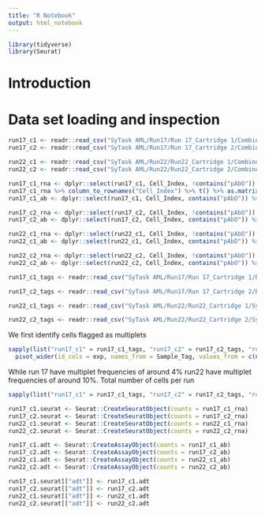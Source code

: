 ```yaml
---
title: "R Notebook"
output: html_notebook
---
```


```r
library(tidyverse)
library(Seurat)
```

# Introduction

# Data set loading and inspection

```r
run17_c1 <- readr::read_csv("SyTask AML/Run17/Run 17_Cartridge 1/Combined_Rieger_Rhapsody_Run17_AML1_RSEC_MolsPerCell.csv", skip = 7) 
run17_c2 <- readr::read_csv("SyTask AML/Run17/Run 17_Cartridge 2/Combined_Rieger_Rhapsody_Run17_AML2_RSEC_MolsPerCell.csv", skip = 7)

run22_c1 <- readr::read_csv("SyTask AML/Run22/Run22_Cartridge 1/Combined_SyTAML1_RSEC_MolsPerCell.csv", skip = 7)
run22_c2 <- readr::read_csv("SyTask AML/Run22/Run22_Cartridge 2/Combined_SyTAML2_RSEC_MolsPerCell.csv", skip = 7)

run17_c1_rna <- dplyr::select(run17_c1, Cell_Index, !contains("pAbO"))
run17_c1_rna %>% column_to_rownames("Cell_Index") %>% t() %>% as.matrix() -> run17_c1_rna
run17_c1_ab <- dplyr::select(run17_c1, Cell_Index, contains("pAbO")) %>% column_to_rownames("Cell_Index") %>% t() %>% as.matrix() -> run17_c1_ab

run17_c2_rna <- dplyr::select(run17_c2, Cell_Index, !contains("pAbO")) %>% column_to_rownames("Cell_Index") %>% t() %>% as.matrix() -> run17_c2_rna
run17_c2_ab <- dplyr::select(run17_c2, Cell_Index, contains("pAbO")) %>% column_to_rownames("Cell_Index") %>% t() %>% as.matrix() -> run17_c2_ab

run22_c1_rna <- dplyr::select(run22_c1, Cell_Index, !contains("pAbO")) %>% column_to_rownames("Cell_Index") %>% t() %>% as.matrix() -> run22_c1_rna
run22_c1_ab <- dplyr::select(run22_c1, Cell_Index, contains("pAbO")) %>% column_to_rownames("Cell_Index") %>% t() %>% as.matrix() -> run22_c1_rna

run22_c2_rna <- dplyr::select(run22_c2, Cell_Index, !contains("pAbO")) %>% column_to_rownames("Cell_Index") %>% t() %>% as.matrix() -> run22_c2_rna 
run22_c2_ab <- dplyr::select(run22_c2, Cell_Index, contains("pAbO")) %>% column_to_rownames("Cell_Index") %>% t() %>% as.matrix() -> run22_c2_ab

run17_c1_tags <- readr::read_csv("SyTask AML/Run17/Run 17_Cartridge 1/Rieger_Rhapsody_Run17_AML2_Sample_Tag_Calls.csv", skip = 7)

run17_c2_tags <- readr::read_csv("SyTask AML/Run17/Run 17_Cartridge 2/Rieger_Rhapsody_Run17_AML1_Sample_Tag_Calls.csv", skip = 7)

run22_c1_tags <- readr::read_csv("SyTask AML/Run22/Run22_Cartridge 1/SyTAML1_Sample_Tag_Calls.csv", skip = 7)

run22_c2_tags <- readr::read_csv("SyTask AML/Run22/Run22_Cartridge 2/SyTAML2_Sample_Tag_Calls.csv", skip = 7)

```

We first identify cells flagged as multiplets

```r
sapply(list("run17_c1" = run17_c1_tags, "run17_c2" = run17_c2_tags, "run22_c1" = run22_c1_tags, "run22_c2" = run22_c2_tags), FUN = function(x) {group_by(x, Sample_Tag) %>% summarize(n = n(), freq = n()/nrow(x) * 100)}, USE.NAMES = T, simplify = F) %>% bind_rows(.id = "exp") %>% 
  pivot_wider(id_cols = exp, names_from = Sample_Tag, values_from = c(n, freq))
```
While run 17 have multiplet frequencies of around 4% run22 have multiplet frequencies of around 10%. Total number of cells per run

```r
sapply(list("run17_c1" = run17_c1_tags, "run17_c2" = run17_c2_tags, "run22_c1" = run22_c1_tags, "run22_c2" = run22_c2_tags), FUN = function(x) {summarize(x, n = n())}, USE.NAMES = T, simplify = F) %>% bind_rows(.id = "exp") 

```
```r
run17_c1.seurat <- Seurat::CreateSeuratObject(counts = run17_c1_rna)
run17_c2.seurat <- Seurat::CreateSeuratObject(counts = run17_c2_rna)
run22_c1.seurat <- Seurat::CreateSeuratObject(counts = run22_c1_rna)
run22_c2.seurat <- Seurat::CreateSeuratObject(counts = run22_c2_rna)

run17_c1.adt <- Seurat::CreateAssayObject(counts = run17_c1_ab)
run17_c2.adt <- Seurat::CreateAssayObject(counts = run17_c2_ab)
run22_c1.adt <- Seurat::CreateAssayObject(counts = run22_c1_ab)
run22_c2.adt <- Seurat::CreateAssayObject(counts = run22_c2_ab)
```

```r
run17_c1.seurat[["adt"]] <- run17_c1.adt
run17_c2.seurat[["adt"]] <- run17_c2.adt
run22_c1.seurat[["adt"]] <- run22_c1.adt
run22_c2.seurat[["adt"]] <- run22_c2.adt
```

